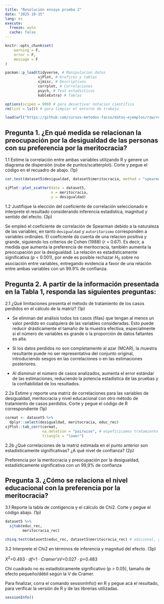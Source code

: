 ```yaml
---
title: "Resolución ensayo prueba 2"
date: "2025-10-15"
lang: es
execute:
  freeze: auto
  cache: false 
---
```




```r
knitr::opts_chunk$set(
    warning = F,
    error = F,
    message = F
)
```

```r
pacman::p_load(tidyverse, # Manipulacion datos
               sjPlot, # Graficos y tablas
               sjmisc, # Descriptivos
               corrplot, # Correlaciones
               psych, # Test estadísticos
               kableExtra) # Tablas

options(scipen = 999) # para desactivar notacion cientifica
rm(list = ls()) # para limpiar el entorno de trabajo
```

```r
load(url("https://github.com/cursos-metodos-facso/datos-ejemplos/raw/refs/heads/main/dataset5.RData"))
```

## Pregunta 1. ¿En qué medida se relacionan la preocupación por la desigualdad de las personas con su preferencia por la meritocracia?

1.1 Estime la correlación entre ambas variables utilizando R y genere un diagrama de dispersión (nube de puntos/scatterplot). Corte y pegue el código en el recuadro de abajo. (1p)


```r
cor.test(dataset5$desigualdad, dataset5$meritocracia, method = "spearman") #especificamos metodo spearman
```


```r
sjPlot::plot_scatter(data = dataset5, 
                     x = meritocracia,
                     y = desigualdad)
```

1.2 Justifique la elección del coeficiente de correlación seleccionado e interprete el resultado considerando inferencia estadística, magnitud y sentido del efecto. (3p)

Se empleó el coeficiente de correlación de Spearman debido a la naturaleza de las variables, en tanto `desigualdad` y `autoritarismo` corresponden a variables ordinales. El coeficiente da cuenta de una relacion positiva y grande, siguiendo los criterios de Cohen (1988) ($r$ = 0.67). Es decir, a medida que aumenta la preferencia de meritocracia, también aumenta la preocupación por la desigualdad. La relación es estadísticamente significativa ($p$ < 0.001), por ende es posible rechazar $H_0$ sobre no asociación entre variables, entregando evidencia a favor de una relación entre ambas variables con un 99.9% de confianza.

## Pregunta 2. A partir de la información presentada en la Tabla 1, responda las siguientes preguntas:

2.1 ¿Qué limitaciones presenta el método de tratamiento de los casos perdidos en el cálculo de la matriz? (1p)

- Se eliminan del análisis todos los casos (filas) que tengan al menos un valor perdido en cualquiera de las variables consideradas. Esto puede reducir drásticamente el tamaño de la muestra efectiva, especialmente si el número de variables es grande o la proporción de datos faltantes es alta.

- Si los datos perdidos no son completamente al azar (MCAR), la muestra resultante puede no ser representativa del conjunto original, introduciendo sesgos en las correlaciones o en las estimaciones posteriores.

- Al disminuir el número de casos analizados, aumenta el error estándar de las estimaciones, reduciendo la potencia estadística de las pruebas y la confiabilidad de los resultados.

2.2a Estime y reporte una matriz de correlaciones para las variables de desigualdad, meritocracia y nivel educacional con otro método de tratamiento de casos perdidos. Corte y pegue el código de R correspondiente (1p)


```r
cormat <- dataset5 %>% 
  dplyr::select(desigualdad, meritocracia, educ_rec)
sjPlot::tab_corr(cormat, 
                 na.deletion = "pairwise", # espeficicamos tratamiento NA
                 triangle = "lower")
```

2.2b ¿Qué correlaciones de la matriz estimada en el punto anterior son estadísticamente significativas? ¿A qué nivel de confianza? (2p)

Preferencia por la meritocracia y preocupación por la desigualdad, estadísticamente significativa con un 99,9% de confianza

## Pregunta 3. ¿Cómo se relaciona el nivel educacional con la preferencia por la meritocracia?

3.1 Reporte la tabla de contigencia y el cálculo de Chi2. Corte y pegue el código abajo. (1p)


```r
dataset5 %>%
  sjtab(educ_rec,
        meritocracia_rec)
```

```r
chisq.test(dataset5$educ_rec, dataset5$meritocracia_rec) # adicional, ya que el Chi2 aparece en sjtab
```

3.2 Interprete el Chi2 en términos de inferencia y magnitud del efecto. (3p)

$X^2$=0.493 · $df$=1 · $Cramer’s V$=0.027 · $p$=0.483 

Chi cuadrado no es estadísticamente significativo (p > 0.05), tamaño de efecto pequeño/débil según la V de Cramer.

Para finalizar, corra el comando sessionInfo() en R y pegue acá el resultado, para verificar la versión de R y de las librerías utilizadas.


```r
sessionInfo()
```